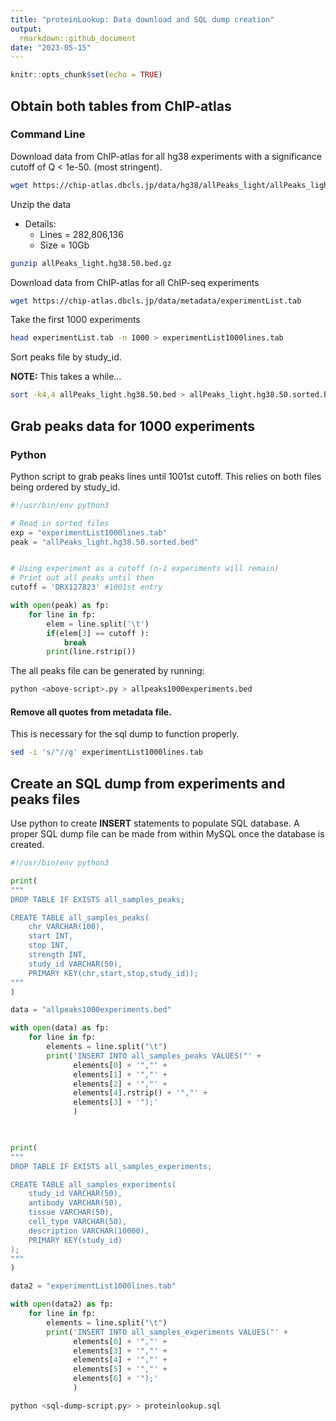 ```yaml
---
title: "proteinLookup: Data download and SQL dump creation"
output:
  rmarkdown::github_document  
date: "2023-05-15"
---
```


```r
knitr::opts_chunk$set(echo = TRUE)
```


## Obtain both tables from ChIP-atlas

### Command Line

Download data from ChIP-atlas for all hg38 experiments with a significance cutoff of Q < 1e-50. (most stringent).

```bash
wget https://chip-atlas.dbcls.jp/data/hg38/allPeaks_light/allPeaks_light.hg38.50.bed.gz
```

Unzip the data

* Details:
  + Lines = 282,806,136
  + Size  = 10Gb

```bash
gunzip allPeaks_light.hg38.50.bed.gz
```

Download data from ChIP-atlas for all ChIP-seq experiments

```bash
wget https://chip-atlas.dbcls.jp/data/metadata/experimentList.tab
```

Take the first 1000 experiments

```bash
head experimentList.tab -n 1000 > experimentList1000lines.tab
```

Sort peaks file by study_id. 

**NOTE:** This takes a while...

```bash
sort -k4,4 allPeaks_light.hg38.50.bed > allPeaks_light.hg38.50.sorted.bed
```

## Grab peaks data for 1000 experiments

### Python

Python script to grab peaks lines until 1001st cutoff. This relies on both files being ordered by study_id.

```python
#!/usr/bin/env python3

# Read in sorted files
exp = "experimentList1000lines.tab"
peak = "allPeaks_light.hg38.50.sorted.bed"


# Using experiment as a cutoff (n-1 experiments will remain)
# Print out all peaks until then
cutoff = 'DRX127823' #1001st entry

with open(peak) as fp:
    for line in fp:
        elem = line.split('\t')
        if(elem[3] == cutoff ):
            break
        print(line.rstrip())

```


The all peaks file can be generated by running:

```bash
python <above-script>.py > allpeaks1000experiments.bed
```

#### Remove all quotes from metadata file.

This is necessary for the sql dump to function properly.

```bash
sed -i 's/"//g' experimentList1000lines.tab
```


## Create an SQL dump from experiments and peaks files

Use python to create **INSERT** statements to populate SQL database. A proper SQL dump file can be made from within MySQL once the database is created.

```python
#!/usr/bin/env python3

print(
"""
DROP TABLE IF EXISTS all_samples_peaks;

CREATE TABLE all_samples_peaks(
    chr VARCHAR(100),
    start INT,
    stop INT,
    strength INT,
    study_id VARCHAR(50),
    PRIMARY KEY(chr,start,stop,study_id));
"""
)

data = "allpeaks1000experiments.bed"

with open(data) as fp:
    for line in fp:
        elements = line.split("\t")
        print('INSERT INTO all_samples_peaks VALUES("' + 
              elements[0] + '","' +
              elements[1] + '","' +
              elements[2] + '","' +
              elements[4].rstrip() + '","' +
              elements[3] + '");'
              )
        


print(
"""
DROP TABLE IF EXISTS all_samples_experiments;

CREATE TABLE all_samples_experiments(
    study_id VARCHAR(50),
    antibody VARCHAR(50),
    tissue VARCHAR(50),
    cell_type VARCHAR(50),
    description VARCHAR(10000),
    PRIMARY KEY(study_id)
);
"""
)

data2 = "experimentList1000lines.tab"

with open(data2) as fp:
    for line in fp:
        elements = line.split("\t")
        print('INSERT INTO all_samples_experiments VALUES("' + 
              elements[0] + '","' +
              elements[3] + '","' +
              elements[4] + '","' +
              elements[5] + '","' +
              elements[6] + '");'
              )

```


```bash
python <sql-dump-script.py> > proteinlookup.sql
```










